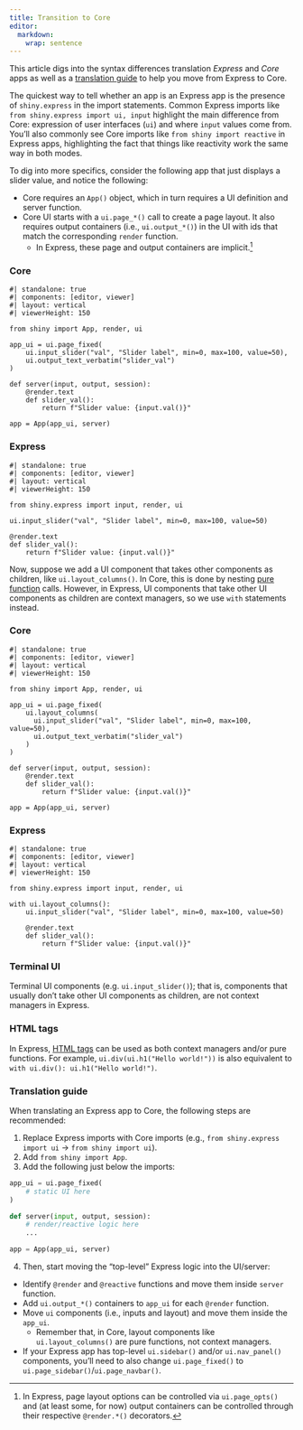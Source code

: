 ```yaml
---
title: Transition to Core
editor:
  markdown:
    wrap: sentence
---
```


This article digs into the syntax differences translation _Express_ and _Core_ apps as well as a [translation guide](#translation-guide) to help you move from Express to Core.

The quickest way to tell whether an app is an Express app is the presence of `shiny.express` in the import statements.
Common Express imports like `from shiny.express import ui, input` highlight the main difference from Core: expression of user interfaces (`ui`) and where `input` values come from.
You'll also commonly see Core imports like `from shiny import reactive` in Express apps, highlighting the fact that things like reactivity work the same way in both modes.

To dig into more specifics, consider the following app that just displays a slider value, and notice the following:

* Core requires an `App()` object, which in turn requires a UI definition and server function.
* Core UI starts with a `ui.page_*()` call to create a page layout. It also requires output containers (i.e., `ui.output_*()`) in the UI with ids that match the corresponding `render` function.
  * In Express, these page and output containers are implicit.[^express-implicit]

[^express-implicit]: In Express, page layout options can be controlled via `ui.page_opts()` and (at least some, for now) output containers can be controlled through their respective `@render.*()` decorators.

::: {.panel-tabset .shiny-mode-tabset group="shiny-app-mode"}

### Core

```shinylive-python
#| standalone: true
#| components: [editor, viewer]
#| layout: vertical
#| viewerHeight: 150

from shiny import App, render, ui

app_ui = ui.page_fixed(
    ui.input_slider("val", "Slider label", min=0, max=100, value=50),
    ui.output_text_verbatim("slider_val")
)

def server(input, output, session):
    @render.text
    def slider_val():
        return f"Slider value: {input.val()}"

app = App(app_ui, server)
```

### Express

```shinylive-python
#| standalone: true
#| components: [editor, viewer]
#| layout: vertical
#| viewerHeight: 150

from shiny.express import input, render, ui

ui.input_slider("val", "Slider label", min=0, max=100, value=50)

@render.text
def slider_val():
    return f"Slider value: {input.val()}"
```

:::

Now, suppose we add a UI component that takes other components as children, like `ui.layout_columns()`.
In Core, this is done by nesting [pure function](https://en.wikipedia.org/wiki/Pure_function) calls.
However, in Express, UI components that take other UI components as children are context managers, so we use `with` statements instead.

::: {.panel-tabset .shiny-mode-tabset group="shiny-app-mode"}

### Core

```shinylive-python
#| standalone: true
#| components: [editor, viewer]
#| layout: vertical
#| viewerHeight: 150

from shiny import App, render, ui

app_ui = ui.page_fixed(
    ui.layout_columns(
      ui.input_slider("val", "Slider label", min=0, max=100, value=50),
      ui.output_text_verbatim("slider_val")
    )
)

def server(input, output, session):
    @render.text
    def slider_val():
        return f"Slider value: {input.val()}"

app = App(app_ui, server)
```

### Express

```shinylive-python
#| standalone: true
#| components: [editor, viewer]
#| layout: vertical
#| viewerHeight: 150

from shiny.express import input, render, ui

with ui.layout_columns():
    ui.input_slider("val", "Slider label", min=0, max=100, value=50)

    @render.text
    def slider_val():
        return f"Slider value: {input.val()}"
```

:::

::: callout-tip
### Terminal UI

Terminal UI components (e.g. `ui.input_slider()`); that is, components that usually don't take other UI components as children, are not context managers in Express.
:::


::: callout-tip
### HTML tags

In Express, [HTML tags](ui-html.qmd) can be used as both context managers and/or pure functions. For example, `ui.div(ui.h1("Hello world!"))` is also equivalent to `with ui.div(): ui.h1("Hello world!")`.
:::



### Translation guide

When translating an Express app to Core, the following steps are recommended:

1. Replace Express imports with Core imports (e.g., `from shiny.express import ui` -> `from shiny import ui`).
2. Add `from shiny import App`.
3. Add the following just below the imports:

```python
app_ui = ui.page_fixed(
    # static UI here
)

def server(input, output, session):
    # render/reactive logic here
    ...

app = App(app_ui, server)
```

4. Then, start moving the "top-level" Express logic into the UI/server:
  * Identify `@render` and `@reactive` functions and move them inside `server` function.
  * Add `ui.output_*()` containers to `app_ui` for each `@render` function.
  * Move `ui` components (i.e., inputs and layout) and move them inside the `app_ui`.
    * Remember that, in Core, layout components like `ui.layout_columns()` are pure functions, not context managers.
  * If your Express app has top-level `ui.sidebar()` and/or `ui.nav_panel()` components, you'll need to also change `ui.page_fixed()` to `ui.page_sidebar()`/`ui.page_navbar()`.
